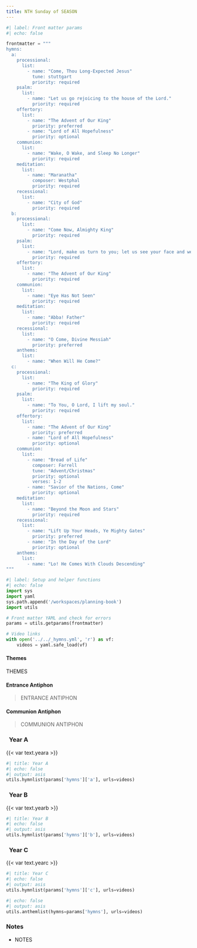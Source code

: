 ```yaml
---
title: NTH Sunday of SEASON
---
```


```python
#| label: Front matter params
#| echo: false

frontmatter = """
hymns:
  a:
    processional:
      list:
        - name: "Come, Thou Long-Expected Jesus"
          tune: stuttgart
          priority: required
    psalm:
      list:
        - name: "Let us go rejoicing to the house of the Lord."
          priority: required
    offertory:
      list:
        - name: "The Advent of Our King"
          priority: preferred
        - name: "Lord of All Hopefulness"
          priority: optional
    communion:
      list:
        - name: "Wake, O Wake, and Sleep No Longer"
          priority: required
    meditation:
      list:
        - name: "Maranatha"
          composer: Westphal
          priority: required
    recessional:
      list:
        - name: "City of God"
          priority: required
  b:
    processional:
      list:
        - name: "Come Now, Almighty King"
          priority: required
    psalm:
      list:
        - name: "Lord, make us turn to you; let us see your face and we shall be saved."
          priority: required
    offertory:
      list:
        - name: "The Advent of Our King"
          priority: required
    communion:
      list:
        - name: "Eye Has Not Seen"
          priority: required
    meditation:
      list:
        - name: "Abba! Father"
          priority: required
    recessional:
      list:
        - name: "O Come, Divine Messiah"
          priority: preferred
    anthems:
      list:
        - name: "When Will He Come?"
  c:
    processional:
      list:
        - name: "The King of Glory"
          priority: required
    psalm:
      list:
        - name: "To You, O Lord, I lift my soul."
          priority: required
    offertory:
      list:
        - name: "The Advent of Our King"
          priority: preferred
        - name: "Lord of All Hopefulness"
          priority: optional
    communion:
      list:
        - name: "Bread of Life"
          composer: Farrell
          tune: "Advent/Christmas"
          priority: optional
          verses: 1-2
        - name: "Savior of the Nations, Come"
          priority: optional
    meditation:
      list:
        - name: "Beyond the Moon and Stars"
          priority: required
    recessional:
      list:
        - name: "Lift Up Your Heads, Ye Mighty Gates"
          priority: preferred
        - name: "In the Day of the Lord"
          priority: optional
    anthems:
      list:
        - name: "Lo! He Comes With Clouds Descending"
"""
```

```python
#| label: Setup and helper functions
#| echo: false
import sys
import yaml
sys.path.append('/workspaces/planning-book')
import utils

# Front matter YAML and check for errors
params = utils.getparams(frontmatter)

# Video links
with open('../../_hymns.yml', 'r') as vf:
    videos = yaml.safe_load(vf)
```

:::  {.red}
#### **Themes**
:::

THEMES

:::  {.red}
#### **Entrance Antiphon**
:::

> ENTRANCE ANTIPHON  

:::  {.red}
#### **Communion Antiphon**
:::

> COMMUNION ANTIPHON

::: {.titlered}
### &nbsp; Year A
:::
{{< var text.yeara >}}

```python
#| title: Year A
#| echo: false
#| output: asis
utils.hymnlist(params['hymns']['a'], urls=videos)
```

::: {.titlered}
### &nbsp; Year B
:::
{{< var text.yearb >}}

```python
#| title: Year B
#| echo: false
#| output: asis
utils.hymnlist(params['hymns']['b'], urls=videos)
```

::: {.titlered}
### &nbsp; Year C
:::
{{< var text.yearc >}}

```python
#| title: Year C
#| echo: false
#| output: asis
utils.hymnlist(params['hymns']['c'], urls=videos)
```


```python
#| echo: false
#| output: asis
utils.anthemlist(hymns=params['hymns'], urls=videos)
```

::: {.red}
### Notes
:::

* NOTES
